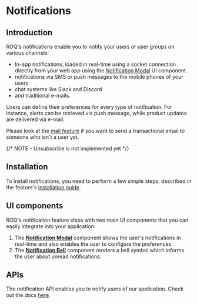 
# Notifications

## Introduction

ROQ's notifications enable you to notify your users or user groups on various channels:

* In-app notifications, loaded in real-time using a socket connection directly from your web app using
  the [Notification Modal](/notifications/notification-modal) UI component.
* notifications via SMS or push messages to the mobile phones of your users
* chat systems like Slack and Discord
* and traditional e-mails.

Users can define their preferences for every type of notification. For instance, alerts can be retrieved via push
message, while product updates are delivered via e-mail.

Please look at the [mail feature](/mails) if you want to send a transactional email to someone who isn't a user yet.

{/* NOTE - Unsubscribe is not implemented yet */}

## Installation

To install notifications, you need to perform a few simple steps, described in the feature's [installation guide](/notifications/installation).

## UI components

ROQ's notification feature ships with two main UI components that you can easily integrate into your application:

1. The [**Notification Modal**](/notifications/notification-modal) component shows the user's notifications in
   real-time and also enables the user to configure the preferences.
2. The [**Notification Bell**](/notifications/notification-bell) component renders a bell symbol which informs the
   user about unread notifications.

## APIs

The notification API enables you to notify users of our application. Check out the docs [here](/notifications/api).